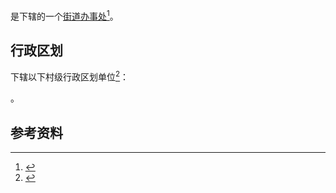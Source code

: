 {{中国乡级行政区|43/11/26/003/000}}

'''{{PAGENAMEBASE}}'''是{{PRC admin/fullname|43/11/26/003/000|3}}下辖的一个[[街道办事处|街道办事处]]<ref>{{PRC admin/ref sgc|{{PRC admin/parent|43/11/26/003/000}}}}</ref>。

== 行政区划 ==
{{PAGENAMEBASE}}下辖以下村级行政区划单位<ref>{{PRC admin/ref sgc|43/11/26/003/000}}</ref>：

{{PRC admin/children|43/11/26/003/000}}。

== 参考资料 ==
{{reflist}}

{{湖南行政区划小作品}}
{{PRC admin/navcat|43/11/26/003/000}}
